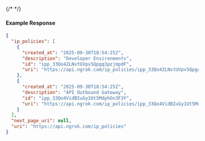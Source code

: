 {/* <!-- Code generated for API Clients. DO NOT EDIT. --> */}

#### Example Response
```json
{
  "ip_policies": [
    {
      "created_at": "2025-09-30T18:54:25Z",
      "description": "Developer Environments",
      "id": "ipp_33Qo4ZLNvtUVpv5Qpgq3pzjmpdF",
      "uri": "https://api.ngrok.com/ip_policies/ipp_33Qo4ZLNvtUVpv5Qpgq3pzjmpdF"
    },
    {
      "created_at": "2025-09-30T18:54:25Z",
      "description": "API Outbound Gateway",
      "id": "ipp_33Qo4VidBIuGy1Ut5MdphGn3F3Y",
      "uri": "https://api.ngrok.com/ip_policies/ipp_33Qo4VidBIuGy1Ut5MdphGn3F3Y"
    }
  ],
  "next_page_uri": null,
  "uri": "https://api.ngrok.com/ip_policies"
}

```